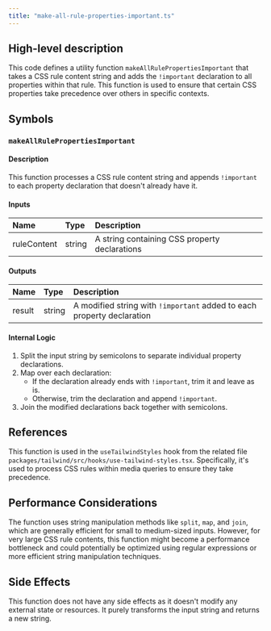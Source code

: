 ```yaml
---
title: "make-all-rule-properties-important.ts"
---
```


## High-level description
This code defines a utility function `makeAllRulePropertiesImportant` that takes a CSS rule content string and adds the `!important` declaration to all properties within that rule. This function is used to ensure that certain CSS properties take precedence over others in specific contexts.

## Symbols

### `makeAllRulePropertiesImportant`
#### Description
This function processes a CSS rule content string and appends `!important` to each property declaration that doesn't already have it.

#### Inputs
| Name | Type | Description |
|:-----|:-----|:------------|
| ruleContent | string | A string containing CSS property declarations |

#### Outputs
| Name | Type | Description |
|:-----|:-----|:------------|
| result | string | A modified string with `!important` added to each property declaration |

#### Internal Logic
1. Split the input string by semicolons to separate individual property declarations.
2. Map over each declaration:
   - If the declaration already ends with `!important`, trim it and leave as is.
   - Otherwise, trim the declaration and append `!important`.
3. Join the modified declarations back together with semicolons.

## References
This function is used in the `useTailwindStyles` hook from the related file `packages/tailwind/src/hooks/use-tailwind-styles.tsx`. Specifically, it's used to process CSS rules within media queries to ensure they take precedence.

## Performance Considerations
The function uses string manipulation methods like `split`, `map`, and `join`, which are generally efficient for small to medium-sized inputs. However, for very large CSS rule contents, this function might become a performance bottleneck and could potentially be optimized using regular expressions or more efficient string manipulation techniques.

## Side Effects
This function does not have any side effects as it doesn't modify any external state or resources. It purely transforms the input string and returns a new string.